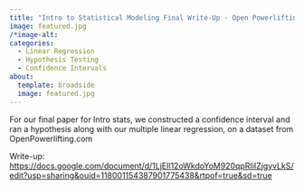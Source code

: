 ```yaml
---
title: "Intro to Statistical Modeling Final Write-Up - Open Powerlifting"
image: featured.jpg
/*image-alt:
categories:
  - Linear Regression
  - Hypothesis Testing
  - Confidence Intervals
about: 
  template: broadside
  image: featured.jpg
---
```


For our final paper for Intro stats, we constructed a confidence interval and ran a hypothesis along with our multiple linear regression, on a dataset from OpenPowerlifting.com

Write-up: <https://docs.google.com/document/d/1LjEIl12oWkdoYoM920qpRIiIZjgyvLkS/edit?usp=sharing&ouid=118001154387901775438&rtpof=true&sd=true>

